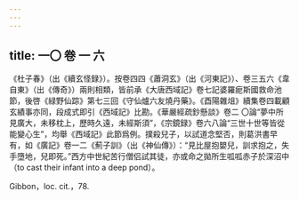 ```yaml
---
---
---
```

title: 一〇 卷 一 六
---




《杜子春》（出《續玄怪録》）。按卷四四《蕭洞玄》（出《河東記》）、卷三五六《韋自東》（出《傳奇》）兩則相類，皆前承《大唐西域記》卷七記婆羅痆斯國救命池節，後啓《緑野仙踪》第七三回《守仙爐六友燒丹藥》。《酉陽雜俎》續集卷四載顧玄績事亦同，段成式即引《西域記》比勘。《華嚴經疏鈔懸談》卷二 〇論“夢中所見廣大，未移枕上，歷時久遠，未經斯須”，《宗鏡録》卷六八論“三世十世等皆從能變心生”，均舉《西域記》此節爲例。撲殺兒子，以試道念堅否，則葛洪書早有，如《廣記》卷一二《薊子訓》（出《神仙傳》）：“見比屋抱嬰兒，訓求抱之，失手墮地，兒即死。”西方中世紀苦行僧侣試其徒，亦或命之拋所生呱呱赤子於深沼中（to cast their infant into a deep pond）。

Gibbon，loc. cit.，78.